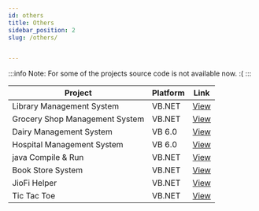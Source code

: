 ```yaml
---
id: others
title: Others
sidebar_position: 2
slug: /others/


---
```

:::info Note:
For some of the projects source code is not available now. :(
:::





|    Project | Platform   | Link |
| --- | ----|------- |
|Library Management System | VB.NET |[View](https://www.youtube.com/watch?v=uUTSlR4_u68)|
|Grocery Shop Management System| VB.NET | [View](https://www.youtube.com/watch?v=Y5iD7DEz9GE)|
|Dairy Management System|VB 6.0 |[View](https://www.youtube.com/watch?v=Q77TwteCeLA)|
|Hospital Management System|VB 6.0 | [View](https://www.youtube.com/watch?v=xCcWizlaAk4)|
|java Compile & Run|VB.NET |[View](https://www.youtube.com/watch?v=kO0_j7VGLs8)|
|Book Store System|VB.NET |[View](https://www.youtube.com/watch?v=9gBfm6FtnMI)|
|JioFi Helper|VB.NET |[View](https://www.youtube.com/watch?v=Ay0XiWDIT_s)|
|Tic Tac Toe |VB.NET |[View](https://www.youtube.com/watch?v=HuHevUAhmQM)|


